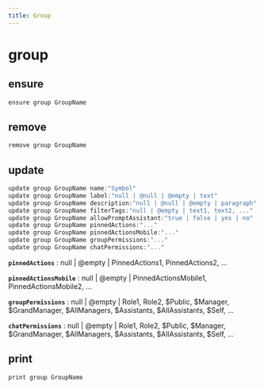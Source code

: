 ```yaml
---
title: Group
---
```


# group

## ensure

```js filename="Terminal" copy
ensure group GroupName
```


## remove

```js filename="Terminal" copy
remove group GroupName
```


## update

```js filename="Terminal" copy
update group GroupName name:"Symbol"
update group GroupName label:"null | @null | @empty | text"
update group GroupName description:"null | @null | @empty | paragraph"
update group GroupName filterTags:"null | @empty | text1, text2, ..."
update group GroupName allowPromptAssistant:"true | false | yes | no"
update group GroupName pinnedActions:"..."
update group GroupName pinnedActionsMobile:"..."
update group GroupName groupPermissions:"..."
update group GroupName chatPermissions:"..."
```

**`pinnedActions`**
 : null | @empty | PinnedActions1, PinnedActions2, ...

**`pinnedActionsMobile`**
 : null | @empty | PinnedActionsMobile1, PinnedActionsMobile2, ...

**`groupPermissions`**
 : null | @empty | Role1, Role2, $Public, $Manager, $GrandManager, $AllManagers, $Assistants, $AllAssistants, $Self, ...

**`chatPermissions`**
 : null | @empty | Role1, Role2, $Public, $Manager, $GrandManager, $AllManagers, $Assistants, $AllAssistants, $Self, ...


## print

```js filename="Terminal" copy
print group GroupName
```


